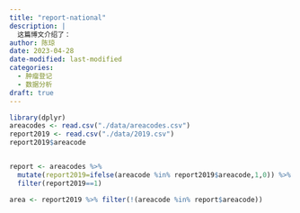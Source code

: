```yaml
---
title: "report-national"
description: |
  这篇博文介绍了：
author: 陈琼
date: 2023-04-28
date-modified: last-modified
categories:
  - 肿瘤登记
  - 数据分析
draft: true
---
```


```r
library(dplyr)
areacodes <- read.csv("./data/areacodes.csv")
report2019 <- read.csv("./data/2019.csv")
report2019$areacode


report <- areacodes %>% 
  mutate(report2019=ifelse(areacode %in% report2019$areacode,1,0)) %>% 
  filter(report2019==1)

area <- report2019 %>% filter(!(areacode %in% report$areacode))


```


